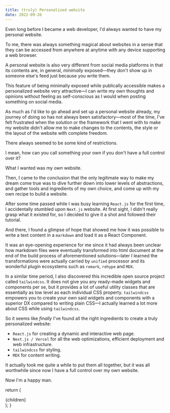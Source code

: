 ```yaml
---
title: (truly) Personalized website
date: 2022-09-26
---
```



Even long before I became a web developer, I'd always wanted to have my personal website.

To me, there was always something magical about websites in a sense that
they can be accessed from anywhere at anytime with any device supporting a web browser.

A personal website is also very different from social media platforms in that
its contents are, in general, _minimally_ exposed&mdash;they don't show up in someone else's feed
just because you write them.

This feature of being minimally exposed while publically accessible makes a personalized website very attractive&mdash;I can
write my own thoughts and opinions without feeling as self-conscious as I would when posting something on social media.

As much as I'd like to go ahead and set up a personal website already, my journey of doing so has not always been satisfactory&mdash;most of the time, I've felt frustrated
when the solution or the framework that I went with to make my website didn't allow me to make changes to the contents, the style or the layout of the website with complete freedom.

There always seemed to be some kind of restrictions.

I mean, how can you call something your own if you don't have a full control over it?

What I wanted was my _own_ website.

Then, I came to the conclusion that the only legitimate way to make my dream come true was to dive further down into lower levels of abstractions,
and gather tools and ingredients of my own choice, and come up with my own recipe to build a website.

After some time passed while I was busy learning `React.js` for the first time, I accidentally stumbled upon `Next.js` website.
At first sight, I didn't really grasp what it existed for, so I decided to give it a shot and followed their tutorial.

And there, I found a glimpse of hope that showed me how it was possible to write a text content in a `markdown` and
load it as a React Component.

It was an eye-opening experience for me since
it had always been unclear how markdown files were eventually transformed into html document at the end of the build process of aforementioned solutions&mdash;later
I learned the transformations were actually carried by `unified` processor and its wonderful plugin ecosystems such as `remark`, `rehype` and `MDX`.

In a similar time period, I also discovered this incredible open source project
called `tailwindcss`. It does not give you any ready-made widgets and components per se, but it provides a lot of useful utility classes that are
essentially as low level as each individual CSS property. `tailwindcss` empowers you to create your own said widgets and components with a superior DX
compared to writing plain CSS&mdash;I actually learned a lot more about CSS while using `tailwindcss`.

So it seems like _finally_ I've found all the right ingredients to create a truly personalized website:

- `React.js` for creating a dynamic and interactive web page.
- `Next.js / Vercel` for all the web optimizations, efficient deployment and web infrastructure.
- `tailwindcss` for styling.
- `MDX` for content writing.

It actually took me quite a while to put them all together, but it was all worthwhile since
now I have a full control over my own website.

Now I'm a happy man.

  return (
    <Article title={title} date={date}>
      {children}
    </Article>
  );
}
